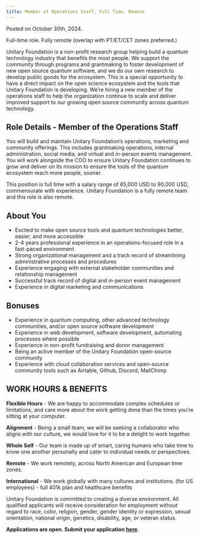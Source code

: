 ```yaml
---
title: Member of Operations Staff, Full Time, Remote
---
```

Posted on October 30th, 2024. 

Full-time role. Fully remote (overlap with PT/ET/CET zones preferred.)

Unitary Foundation is a non-profit research group helping build a quantum technology industry that benefits the most people. We support the community through programs and grantmaking to foster development of new open source quantum software, and we do our own research to develop public goods for the ecosystem. 
This is a special opportunity to have a direct impact on the open science ecosystem and the tools that Unitary Foundation is developing. We’re hiring a new member of the operations staff to help the organization continue to scale and deliver improved support to our growing open source community across quantum technology. 


## Role Details  - Member of the Operations Staff
You will build and maintain Unitary Foundation’s operations, marketing and community offerings. This includes grantmaking operations, internal administration, social media, and virtual and in-person events management. 
You will work alongside the COO to ensure Unitary Foundation continues to grow and deliver on its mission to ensure the tools of the quantum ecosystem reach more people, sooner. 

This position is full time with a salary range of 65,000 USD to 90,000 USD, commensurate with experience. Unitary Foundation is a fully remote team and this role is also remote.

## About You
- Excited to make open source tools and quantum technologies better, easier, and more accessible
- 2-4 years professional experience in an operations-focused role in a fast-paced environment
- Strong organizational management and a track record of streamlining administrative processes and procedures
- Experience engaging with external stakeholder communities and relationship management
- Successful track record of digital and in-person event management
- Experience in digital marketing and communications

## Bonuses
- Experience in quantum computing, other advanced technology communities, and/or open source software development
- Experience in web development, software development, automating processes where possible
- Experience in non-profit fundraising and donor management
- Being an active member of the Unitary Foundation open-source community
- Experience with cloud collaboration services and open-source community tools such as Airtable, Github, Discord, MailChimp


## WORK HOURS & BENEFITS
**Flexible Hours** - We are happy to accommodate complex schedules or limitations, and care more about the work getting done than the times you’re sitting at your computer.

**Alignment** - Being a small team, we will be seeking a collaborator who aligns with our culture, we would love for it to be a delight to work together.

**Whole Self** - Our team is made up of smart, caring humans who take time to know one another personally and cater to individual needs or perspectives.

**Remote** - We work remotely, across North American and European time zones.

**International** - We work globally with many cultures and institutions.
(for US employees) - full 401k plan and healthcare benefits

Unitary Foundation is committed to creating a diverse environment. All qualified applicants will receive consideration for employment without regard to race, color, religion, gender, gender identity or expression, sexual orientation, national origin, genetics, disability, age, or veteran status.

**Applications are open. Submit your application [here](https://airtable.com/appbH8Vrpz5msbGRd/shrEAK3hid4l5Omq8).**
